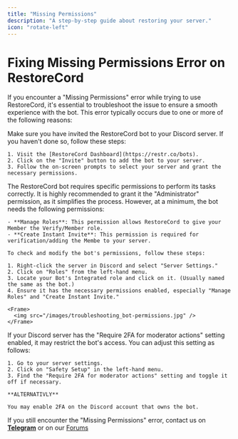 ```yaml
---
title: "Missing Permissions"
description: "A step-by-step guide about restoring your server."
icon: "rotate-left"
---
```


# Fixing Missing Permissions Error on RestoreCord

If you encounter a "Missing Permissions" error while trying to use RestoreCord, it's essential to troubleshoot the issue to ensure a smooth experience with the bot. This error typically occurs due to one or more of the following reasons:

<Steps>
  <Step title="The Bot Isn't Invited to Your Server">
    Make sure you have invited the RestoreCord bot to your Discord server. If you haven't done so, follow these steps:

    1. Visit the [RestoreCord Dashboard](https://restr.co/bots).
    2. Click on the "Invite" button to add the bot to your server.
    3. Follow the on-screen prompts to select your server and grant the necessary permissions.
  </Step>

  <Step title="Insufficient Bot Permissions">
    The RestoreCord bot requires specific permissions to perform its tasks correctly. It is highly recommended to grant it the "Administrator" permission, as it simplifies the process. However, at a minimum, the bot needs the following permissions:

    - **Manage Roles**: This permission allows RestoreCord to give your Member the Verify/Member role.
    - **Create Instant Invite**: This permission is required for verification/adding the Membe to your server.

    To check and modify the bot's permissions, follow these steps:

    1. Right-click the server in Discord and select "Server Settings."
    2. Click on "Roles" from the left-hand menu.
    3. Locate your Bot's Integrated role and click on it. (Usually named the same as the bot.)
    4. Ensure it has the necessary permissions enabled, especially "Manage Roles" and "Create Instant Invite."

    <Frame>
      <img src="/images/troubleshooting_bot-permissions.jpg" />
    </Frame>
  </Step>

  <Step title="2FA Requirement for Moderators">
    If your Discord server has the "Require 2FA for moderator actions" setting enabled, it may restrict the bot's access. You can adjust this setting as follows:

    1. Go to your server settings.
    2. Click on "Safety Setup" in the left-hand menu.
    3. Find the "Require 2FA for moderator actions" setting and toggle it off if necessary.

    **ALTERNATIVLY**
    
    You may enable 2FA on the Discord account that owns the bot.
  </Step>

</Steps>




<Tip>If you still encounter the "Missing Permissions" error, contact us on [**Telegram**](https://t.me/restorecord) or on our [Forums](https://community.restorecord.com)</Tip>